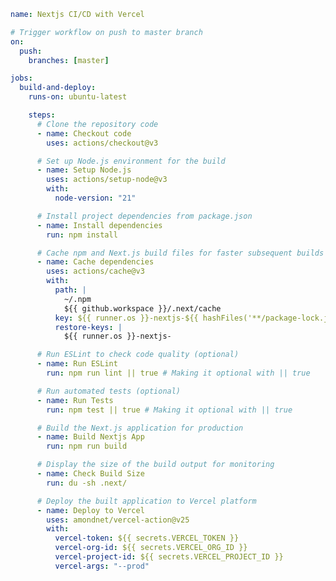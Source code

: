 ```yaml
name: Nextjs CI/CD with Vercel

# Trigger workflow on push to master branch
on:
  push:
    branches: [master]

jobs:
  build-and-deploy:
    runs-on: ubuntu-latest

    steps:
      # Clone the repository code
      - name: Checkout code
        uses: actions/checkout@v3

      # Set up Node.js environment for the build
      - name: Setup Node.js
        uses: actions/setup-node@v3
        with:
          node-version: "21"

      # Install project dependencies from package.json
      - name: Install dependencies
        run: npm install

      # Cache npm and Next.js build files for faster subsequent builds
      - name: Cache dependencies
        uses: actions/cache@v3
        with:
          path: |
            ~/.npm
            ${{ github.workspace }}/.next/cache
          key: ${{ runner.os }}-nextjs-${{ hashFiles('**/package-lock.json') }}
          restore-keys: |
            ${{ runner.os }}-nextjs-

      # Run ESLint to check code quality (optional)
      - name: Run ESLint
        run: npm run lint || true # Making it optional with || true

      # Run automated tests (optional)
      - name: Run Tests
        run: npm test || true # Making it optional with || true

      # Build the Next.js application for production
      - name: Build Nextjs App
        run: npm run build

      # Display the size of the build output for monitoring
      - name: Check Build Size
        run: du -sh .next/

      # Deploy the built application to Vercel platform
      - name: Deploy to Vercel
        uses: amondnet/vercel-action@v25
        with:
          vercel-token: ${{ secrets.VERCEL_TOKEN }}
          vercel-org-id: ${{ secrets.VERCEL_ORG_ID }}
          vercel-project-id: ${{ secrets.VERCEL_PROJECT_ID }}
          vercel-args: "--prod"
```
